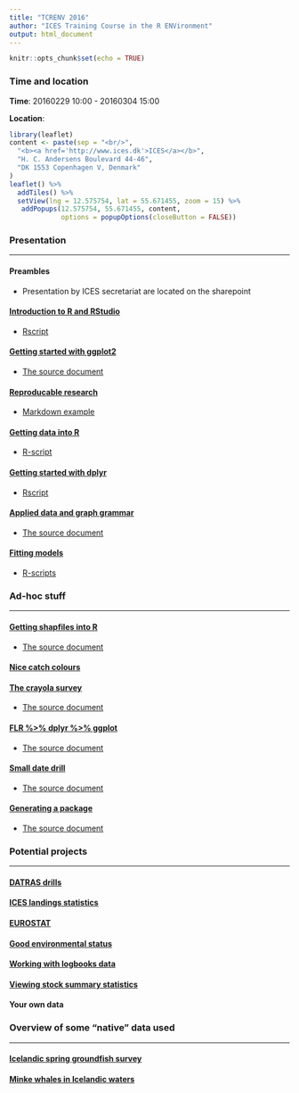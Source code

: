 ```yaml
---
title: "TCRENV 2016"
author: "ICES Training Course in the R ENVironment"
output: html_document
---
```


```r
knitr::opts_chunk$set(echo = TRUE)
```

### Time and location

__Time__: 20160229 10:00 - 20160304 15:00

__Location__:
```r
library(leaflet)
content <- paste(sep = "<br/>",
  "<b><a href='http://www.ices.dk'>ICES</a></b>",
  "H. C. Andersens Boulevard 44-46",
  "DK 1553 Copenhagen V, Denmark"
)
leaflet() %>% 
  addTiles() %>% 
  setView(lng = 12.575754, lat = 55.671455, zoom = 15) %>%
   addPopups(12.575754, 55.671455, content,
             options = popupOptions(closeButton = FALSE))
```

### Presentation
___

#### Preambles

* Presentation by ICES secretariat are located on the sharepoint

#### [Introduction to R and RStudio](pre/r-r-studio.pdf)

* [Rscript](pre/r-r-studio.R)

#### [Getting started with ggplot2](pre/ggplot_gettingstarted.html)

* [The source document](pre/ggplot_gettingstarted.Rmd)

#### [Reproducable research](pre/r-markdown.pdf)

* [Markdown example](pre/r-markdown-example.Rmd)

#### [Getting data into R](pre/r-data.pdf)

* [R-script](pre/r-data.R)

#### [Getting started with dplyr](pre/r-dplyr.pdf)

* [Rscript](pre/r-dplyr.R)

#### [Applied data and graph grammar](pre/more_grammar01.html)

* [The source document](pre/more_grammar01.Rmd)

#### [Fitting models](pre/r-models.pdf)

* [R-scripts](pre/r-models.R)

### Ad-hoc stuff
___

#### [Getting shapfiles into R](adhoc/shapefiles.html)

* [The source document](adhoc/shapefiles.Rmd)

#### [Nice catch colours](adhoc/Multispecies_IGFS_DATRAS_maps.html)

#### [The crayola survey](adhoc/crayola_survey.html)

* [The source document](adhoc/crayola_survey.Rmd)

#### [FLR %>% dplyr %>% ggplot](adhoc/flr.html)

* [The source document](adhoc/flr.Rmd)

#### [Small date drill](adhoc/datras_date_drill.html)

* [The source document](adhoc/datras_date_drill.Rmd)

#### [Generating a package](adhoc/rpackage_generation.html)

* [The source document](adhoc/rpackage_generation.Rmd)

### Potential projects
___

#### [DATRAS drills](prj/datras.html)

#### [ICES landings statistics](prj/ices_landings.html)

#### [EUROSTAT](prj/eurostat.html)

#### [Good environmental status](prj/GES.html)

#### [Working with logbooks data](prj/logbooks.html)

#### [Viewing stock summary statistics](prj/ss.html)

#### Your own data

### Overview of some "native" data used
___

#### [Icelandic spring groundfish survey](data_smb.html)

#### [Minke whales in Icelandic waters](data_minke.html)



